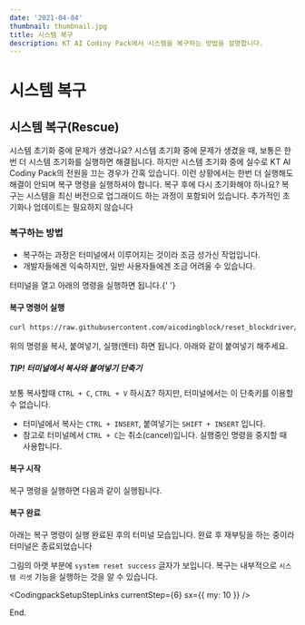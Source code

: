 ```yaml
---
date: '2021-04-04'
thumbnail: thumbnail.jpg
title: 시스템 복구
description: KT AI Codiny Pack에서 시스템을 복구하는 방법을 설명합니다.
---
```


# 시스템 복구

## 시스템 복구(Rescue)

<MdxTextBox>
    <Box sx={{ color: 'secondary.main', fontWeight: 600, mb: 1 }}>시스템 초기화 중에 문제가 생겼나요?</Box>
    <Box>
        시스템 초기화 중에 문제가 생겼을 때, 보통은 한번 더 시스템 초기화를 실행하면 해결됩니다. 하지만 시스템 초기화
        중에 실수로 KT AI Codiny Pack의 전원을 끄는 경우가 간혹 있습니다. 이런 상황에서는 한번 더 실행해도 해결이 안되며
        복구 명령을 실행하셔야 합니다.
    </Box>
</MdxTextBox>

<MdxTextBox>
    <Box sx={{ color: 'secondary.main', fontWeight: 600, mb: 1 }}>복구 후에 다시 초기화해야 하나요?</Box>
    <Box>
        복구는 시스템을 최신 버전으로 업그래이드 하는 과정이 포함되어 있습니다. 추가적인 초기화나 업데이트는 필요하지
        않습니다
    </Box>
</MdxTextBox>

### 복구하는 방법

-   복구하는 과정은 <PostLink postId="codingpack-how-to-open-terminal">터미널</PostLink>에서 이루어지는 것이라 조금 성가신 작업입니다.
-   개발자들에겐 익숙하지만, 일반 사용자들에겐 조금 어려울 수 있습니다.

<PostLink postId="codingpack-how-to-open-terminal">터미널</PostLink>을 열고 아래의 명령을 실행하면 됩니다.{' '}

#### 복구 명령어 실행

```bash
curl https://raw.githubusercontent.com/aicodingblock/reset_blockdriver/release/blockDriver/rescue.sh | bash
```

위의 명령을 복사, 붙여넣기, 실행(엔터) 하면 됩니다. 아래와 같이 붙여넣기 해주세요.

<MdxImageView src="/images/doc/rasp_system_rescue1.png" caption="복구 명령어 입력" />

##### TIP! 터미널에서 복사와 붙여넣기 단축기

보통 복사할때 `CTRL + C`, `CTRL + V` 하시죠? 하지만, <PostLink postId="codingpack-how-to-open-terminal">터미널</PostLink>에서는 이 단축키를 이용할 수 없습니다.

-   터미널에서 복사는 `CTRL + INSERT`, 붙여넣기는 `SHIFT + INSERT` 입니다.
-   참고로 터미널에서 `CTRL + C`는 취소(cancel)입니다. 실행중인 명령을 중지할 때 사용합니다.

#### 복구 시작

복구 명령을 실행하면 다음과 같이 실행됩니다.

<MdxImageView src="/images/doc/rasp_system_rescue2.png" caption="복구 시작" />

#### 복구 완료

아래는 복구 명령이 실행 완료된 후의 터미널 모습입니다. 완료 후 재부팅을 하는 중이라 터미널은 종료되었습니다

<MdxImageView src="/images/doc/rasp_system_rescue3.png" caption="복구 완료 후 재부팅" />

그림의 아랫 부분에 `system reset success` 글자가 보입니다. 복구는 내부적으로 `시스템 리셋` 기능을 실행하는 것을 알 수 있습니다.

<CodingpackSetupStepLinks currentStep={6} sx={{ my: 10 }} />

End.
